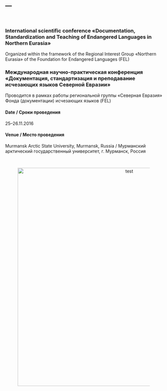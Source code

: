 ---
---

</br>

### International scientific conference «Documentation, Standardization and Teaching of Endangered Languages in Northern Eurasia» 

Organized within the framework of the Regional Interest Group «Northern Eurasia» of the Foundation for Endangered Languages (FEL)

### Международная научно-практическая конференция «Документация, стандартизация и преподавание исчезающих языков Северной Евразии» 

Проводится в рамках работы региональной группы «Северная Евразия» Фонда (документации) исчезающих языков (FEL)


#### Date / Сроки проведения

25–26.11.2016

#### Venue / Место проведения

Murmansk Arctic State University, Murmansk, Russia / Мурманский арктический государственный университет, г. Мурманск, Россия 

</br>
<center>
<figure>
<img src="https://upload.wikimedia.org/wikipedia/commons/2/2f/Blackboard-kildin.jpg" alt="test" style="width:700px">
<!--<figcaption>Interview with Paš Kolya, a former resident of Syordla village, who passed away on 8.6.2015</figcaption>-->
</figure>
</center>
</br>
